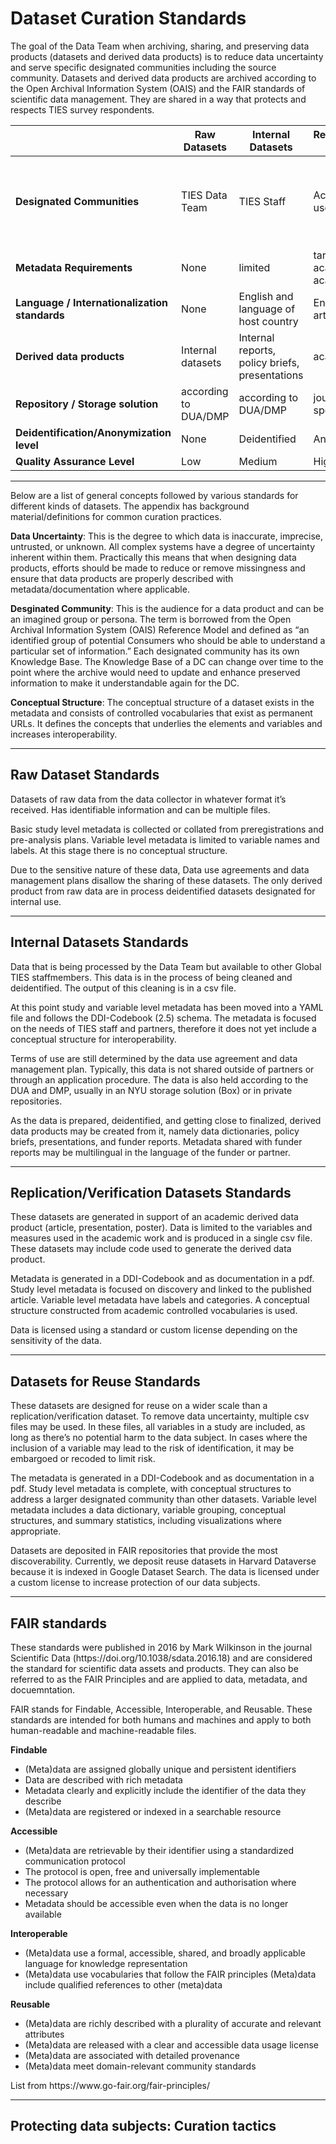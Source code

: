 # Dataset Curation Standards

The goal of the Data Team when archiving, sharing, and preserving data products (datasets and derived data products) is to reduce data uncertainty and serve specific designated communities including the source community. Datasets and derived data products are archived according to the Open Archival Information System (OAIS) and the FAIR standards of scientific data management. They are shared in a way that protects and respects TIES survey respondents. 

|   | Raw Datasets | Internal Datasets| Replication/Verification Datasets | Reuse Datasets |
|---|---|---|---|---| 
|**Designated Communities** | TIES Data Team| TIES Staff | Academic and scholarly users | Academic and scholarly users, host country (government) users, NGO users|
|**Metadata Requirements** | None | limited | targeted towards academic use including academic schemas | complete DDI codebook |
|**Language / Internationalization standards**| None | English and language of host country | English and language of article | English and language of host country |
|**Derived data products**| Internal datasets | Internal reports, policy briefs, presentations | academic articles | policy briefs, presentations |
|**Repository / Storage solution**| according to DUA/DMP | according to DUA/DMP | journal approved or sponsored repository | Harvard Dataverse |
|**Deidentification/Anonymization level** | None | Deidentified | Anonymized | Anonymized |
|**Quality Assurance Level** | Low | Medium | High | High |

---

Below are a list of general concepts followed by various standards for different kinds of datasets. The appendix has background material/definitions for common curation practices.

**Data Uncertainty**: This is the degree to which data is inaccurate, imprecise, untrusted, or unknown. All complex systems have a degree of uncertainty inherent within them. Practically this means that when designing data products, efforts should be made to reduce or remove missingness and ensure that data products are properly described with metadata/documentation where applicable.

**Desginated Community**: This is the audience for a data product and can be an imagined group or persona. The term is borrowed from the Open Archival Information System (OAIS) Reference Model and defined as “an identified group of potential Consumers who should be able to understand a particular set of information.” Each designated community has its own Knowledge Base. The Knowledge Base of a DC can change over time to the point where the archive would need to update and enhance preserved information to make it understandable again for the DC.

**Conceptual Structure**: The conceptual structure of a dataset exists in the metadata and consists of controlled vocabularies that exist as permanent URLs. It defines the concepts that underlies the elements and variables and increases interoperability.

---

## Raw Dataset Standards


Datasets of raw data from the data collector in whatever format it's received. Has identifiable information and can be multiple files. 

Basic study level metadata is collected or collated from preregistrations and pre-analysis plans. Variable level metadata is limited to variable names and labels. At this stage there is no conceptual structure.

Due to the sensitive nature of these data, Data use agreements and data management plans disallow the sharing of these datasets. The only derived product from raw data are in process deidentified datasets designated for internal use.

---

## Internal Datasets Standards

Data that is being processed by the Data Team but available to other Global TIES staffmembers. This data is in the process of being cleaned and deidentified. The output of this cleaning is in a csv file.  

At this point study and variable level metadata has been moved into a YAML file and follows the DDI-Codebook (2.5) schema. The metadata is focused on the needs of TIES staff and partners, therefore it does not yet include a conceptual structure for interoperability. 

Terms of use are still determined by the data use agreement and data management plan. Typically, this data is not shared outside of partners or through an application procedure. The data is also held according to the DUA and DMP, usually in an NYU storage solution (Box) or in private repositories.

As the data is prepared, deidentified, and getting close to finalized, derived data products may be created from it, namely data dictionaries, policy briefs, presentations, and funder reports. Metadata shared with funder reports may be multilingual in the language of the funder or partner. 

---

## Replication/Verification Datasets Standards

These datasets are generated in support of an academic derived data product (article, presentation, poster). Data is limited to the variables and measures used in the academic work and is produced in a single csv file. These datasets may include code used to generate the derived data product.

Metadata is generated in a DDI-Codebook and as documentation in a pdf. Study level metadata is focused on discovery and linked to the published article. Variable level metadata have labels and categories. A conceptual structure constructed from academic controlled vocabularies is used.

Data is licensed using a standard or custom license depending on the sensitivity of the data.

---

## Datasets for Reuse Standards

These datasets are designed for reuse on a wider scale than a replication/verification dataset. To remove data uncertainty, multiple csv files may be used. In these files, all variables in a study are included, as long as there's no potential harm to the data subject. In cases where the inclusion of a variable may lead to the risk of identification, it may be embargoed or recoded to limit risk. 

The metadata is generated in a DDI-Codebook and as documentation in a pdf. Study level metadata is complete, with conceptual structures to address a larger designated community than other datasets. Variable level metadata includes a data dictionary, variable grouping, conceptual structures, and summary statistics, including visualizations where appropriate. 

Datasets are deposited in FAIR repositories that provide the most discoverability. Currently, we deposit reuse datasets in Harvard Dataverse because it is indexed in Google Dataset Search. The data is licensed under a custom license to increase protection of our data subjects. 

---

## FAIR standards

These standards were published in 2016 by Mark Wilkinson in the journal Scientific Data (https://doi.org/10.1038/sdata.2016.18) and are considered the standard for scientific data assets and products. They can also be referred to as the FAIR Principles and are applied to data, metadata, and docuemntation.

FAIR stands for Findable, Accessible, Interoperable, and Reusable. These standards are intended for both humans and machines and apply to both human-readable and machine-readable files. 

**Findable** 

- (Meta)data are assigned globally unique and persistent identifiers
- Data are described with rich metadata
- Metadata clearly and explicitly include the identifier of the data they describe
- (Meta)data are registered or indexed in a searchable resource

**Accessible**

- (Meta)data are retrievable by their identifier using a standardized communication protocol
- The protocol is open, free and universally implementable
- The protocol allows for an authentication and authorisation where necessary
- Metadata should be accessible even when the data is no longer available

**Interoperable**

- (Meta)data use a  formal, accessible, shared, and broadly applicable language for knowledge representation
- (Meta)data use vocabularies that follow the FAIR principles
(Meta)data include qualified references to other (meta)data

**Reusable**

- (Meta)data are richly described with a plurality of accurate and relevant attributes
- (Meta)data are released with a clear and accessible data usage license
- (Meta)data are associated with detailed provenance
- (Meta)data meet domain-relevant community standards

List from https://www.go-fair.org/fair-principles/

---

## Protecting data subjects: Curation tactics 
